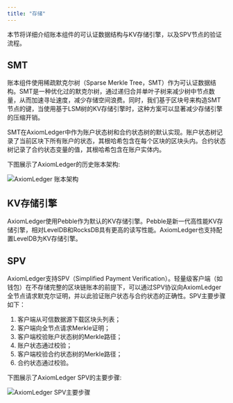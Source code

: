 ```yaml
---
title: "存储"
---
```


本节将详细介绍账本组件的可认证数据结构与KV存储引擎，以及SPV节点的验证流程。


## SMT
账本组件使用稀疏默克尔树（Sparse Merkle Tree，SMT）作为可认证数据结构。SMT是一种优化过的默克尔树，通过递归合并单叶子树来减少树中节点数量，从而加速寻址速度，减少存储空间浪费。同时，我们基于区块号来构造SMT节点的键，当使用基于LSM树的KV存储引擎时，这种方案可以显著减少存储引擎的压缩开销。

SMT在AxiomLedger中作为账户状态树和合约状态树的默认实现。账户状态树记录了当前区块下所有账户的状态，其根哈希包含在每个区块的区块头内。合约状态树记录了合约状态变量的值，其根哈希包含在账户实体内。

下图展示了AxiomLedger的历史账本架构:

![AxiomLedger 账本架构](/zh/images/system-design/smt.png)



## KV存储引擎

AxiomLedger使用Pebble作为默认的KV存储引擎。Pebble是新一代高性能KV存储引擎，相对LevelDB和RocksDB具有更高的读写性能。AxiomLedger也支持配置LevelDB为KV存储引擎。

## SPV

AxiomLedger支持SPV（Simplified Payment Verification）。轻量级客户端（如钱包）在不存储完整的区块链账本的前提下，可以通过SPV协议向AxiomLedger全节点请求默克尔证明，并以此验证账户状态与合约状态的正确性。SPV主要步骤如下：
1. 客户端从可信数据源下载区块头列表；
2. 客户端向全节点请求Merkle证明；
3. 客户端校验账户状态树的Merkle路径；
4. 账户状态通过校验；
5. 客户端校验合约状态树的Merkle路径；
6. 合约状态通过校验。

下图展示了AxiomLedger SPV的主要步骤:

![AxiomLedger SPV主要步骤](/zh/images/system-design/spv.png)

